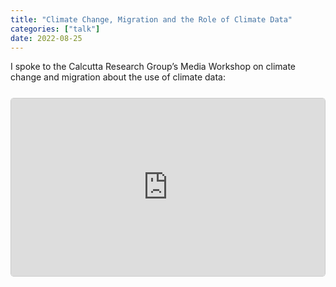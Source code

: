 ```yaml
---
title: "Climate Change, Migration and the Role of Climate Data"
categories: ["talk"]
date: 2022-08-25
---
```


I spoke to the Calcutta Research Group's Media Workshop on climate change and migration about the use of climate data:

```{=html}
<div style="text-align:center; position: relative; height: 0; padding-bottom: 56.25%; margin-top: 25px; margin-bottom: 25px; border: 1px solid #cccccc; border-radius: 5px;">
	<iframe style="width: 100%; height: 100%; position: absolute; left: 0; top: 0;" src="https://www.youtube.com/embed/ky6RLtEyXEc?start=132" title="YouTube video player" frameborder="0" allow="accelerometer; autoplay; clipboard-write; encrypted-media; gyroscope; picture-in-picture" allowfullscreen></iframe>
</div>
```
